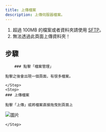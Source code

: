 ```yaml
---
title: 上傳檔案
description: 上傳伺服器檔案。
---
```



<Callout title="警告" type="warn">

1. 超過 100MB 的檔案或者資料夾請使用 [SFTP](sftp)。
2. 無法透過此頁面上傳資料夾！

</Callout>

## 步驟

<Steps>
	<Step>
  
		### 點擊「檔案管理」
    
    點擊之後會出現一個頁面，有很多檔案。

    </Step>
    <Step>
    ### 上傳檔案

    點擊「上傳」或將檔案直接拖曳到頁面上

![圖片](/images/panel/files/upload/position.png)

    </Step>

</Steps>
